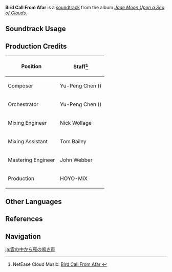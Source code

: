 {{Soundtrack Infobox
|image          = Jade Moon Upon a Sea of Clouds.png
|album          = Jade Moon Upon a Sea of Clouds
|disc           = 2
|number         = 53
|featured       =
|featured2      =
|featured3      =
|featured_disc  =
|featured_disc2 =
|featured_disc3 =
|youtube_id     = WfVxhwV93UA
|spotify_id     = 7dAtlQXFqb4QVjl712qVB5
|previous       = Moss Covered Path
|next           = Red Leaf on the Chessboard
}}
'''Bird Call From Afar''' is a [[soundtrack]] from the album ''[[Jade Moon Upon a Sea of Clouds]]''.

==Soundtrack Usage==
{{Soundtrack Usage
|location = Qingyun Peak//night; rain;;Mt. Aocang//night; rain;;Mt. Hulao//night; rain
}}

==Production Credits==
{| class="wikitable"
! Position
! Staff<ref>NetEase Cloud Music: [https://music.163.com/#/song?id=1492275960 Bird Call From Afar {{zh|云间孤鸿}}]</ref>
|-
! Composer
| Yu-Peng Chen ({{zh|陈致逸}})
|-
! Orchestrator
| Yu-Peng Chen ({{zh|陈致逸}})
|-
! Mixing Engineer
| Nick Wollage
|-
! Mixing Assistant
| Tom Bailey
|-
! Mastering Engineer
| John Webber
|-
! Production
| HOYO-MiX
|}

==Other Languages==
{{Other Languages
|en      = Bird Call From Afar
|zhs     = 云间孤鸿
|zhs_rm  = Yúnjiān Gūhóng
|zht     = 雲間孤鴻
|zht_rm  = Yúnjiān Gūhóng
|zh_tl   = 
|ja      = 雲の中から雁の鳴き声
|ja_rm   = Kumo no Naka kara Gan no Nakigoe{{Assumed}}
|ja_tl   = A Goose's Honk From Within the Clouds
}}

==References==
{{Reflist}}

==Navigation==
{{Soundtrack Navbox|Jade Moon Upon a Sea of Clouds}}

[[ja:雲の中から雁の鳴き声]]